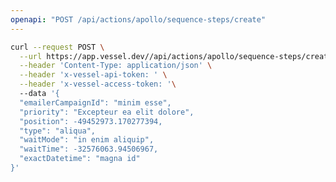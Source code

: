 ```yaml
---
openapi: "POST /api/actions/apollo/sequence-steps/create"
---
```


<RequestExample>

```bash Request
curl --request POST \
  --url https://app.vessel.dev//api/actions/apollo/sequence-steps/create \
  --header 'Content-Type: application/json' \
  --header 'x-vessel-api-token: ' \
  --header 'x-vessel-access-token: '\ 
  --data '{
  "emailerCampaignId": "minim esse",
  "priority": "Excepteur ea elit dolore",
  "position": -49452973.170277394,
  "type": "aliqua",
  "waitMode": "in enim aliquip",
  "waitTime": -32576063.94506967,
  "exactDatetime": "magna id"
}'
```

</RequestExample>


      